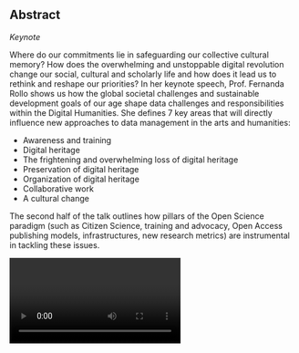 ## Abstract

*Keynote*

Where do our commitments lie in safeguarding our collective cultural memory? How does the overwhelming and unstoppable digital revolution change our social, cultural and scholarly life and how does it lead us to rethink and reshape our priorities? In her keynote speech, Prof. Fernanda Rollo shows us how the global societal challenges and sustainable development goals of our age shape data challenges and responsibilities within the Digital Humanities. She defines 7 key areas that will directly influence new approaches to data management in the arts and humanities:

* Awareness and training
* Digital heritage
* The frightening and overwhelming loss of digital heritage
* Preservation of digital heritage
* Organization of digital heritage
* Collaborative work
* A cultural change

The second half of the talk outlines how pillars of the Open Science paradigm (such as Citizen Science, training and advocacy, Open Access publishing models, infrastructures, new research metrics) are instrumental in tackling these issues.

<Video provider="youtube" id="R7vo7x7b62k">
  Maria Fernanda Rollo - Caring for Data to Shape the Future
</Video>
